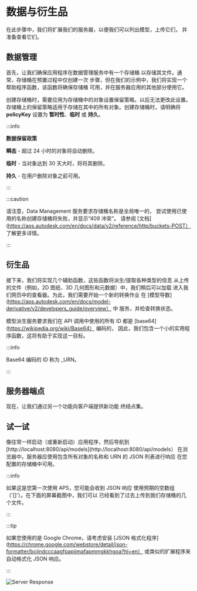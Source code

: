 


# 数据与衍生品

在此步骤中，我们将扩展我们的服务器，以便我们可以列出模型，上传它们，
并准备查看它们。

## 数据管理

首先，让我们确保应用程序在数据管理服务中有一个存储桶
以存储其文件。通常，存储桶在预置过程中仅创建一次
步骤，但在我们的示例中，我们将实现一个帮助程序函数，该函数将确保存储桶
可用，并在服务器应用的其他部分使用它。

创建存储桶时，需要应用为存储桶中的对象设置保留策略。以后无法更改此设置。存储桶上的保留策略适用于存储在其中的所有对象。创建存储桶时，请明确将 **policyKey** 设置为 **暂时性**、**临时** 或 **持久**。



:::info

**数据保留政策**

**瞬态** - 超过 24 小时的对象将自动删除。

**临时** - 当对象达到 30 天大时，将将其删除。

**持久** - 在用户删除对象之前可用。


:::



<EnvTabs NodeJsVsCode={NodeJsVsCodeData} DotNetVsCode={DotNetData} DotNetVs2022={DotNetData} />



:::caution

请注意，Data Management 服务要求存储桶名称是全局唯一的，
尝试使用已使用的名称创建存储桶将失败，并显示“409 冲突”。
请参阅 [文档](https://aps.autodesk.com/en/docs/data/v2/reference/http/buckets-POST）
了解更多详情。


:::



## 衍生品

接下来，我们将实现几个辅助函数，这些函数将派生/提取各种类型的信息
从上传的文件（例如，2D 图纸、3D 几何图形和元数据）中，我们稍后可以加载
进入我们网页中的查看器。为此，我们需要开始一个新的转换作业
在 [模型导数](https://aps.autodesk.com/en/docs/model-derivative/v2/developers_guide/overview） 中
服务，并检查转换状态。

模型派生服务要求我们在 API 调用中使用的所有 ID 都是 [base64](https://wikipedia.org/wiki/Base64） 编码的，
因此，我们包含一个小的实用程序函数，这将有助于实现这一目标。



:::info

Base64 编码的 ID 称为 _URN。


:::



<EnvTabs NodeJsVsCode={NodeJsVsCodeDerivatives} DotNetVsCode={DotNetDerivatives} DotNetVs2022={DotNetDerivatives} />

## 服务器端点

现在，让我们通过另一个功能向客户端提供新功能
终结点集。

<EnvTabs NodeJsVsCode={NodeJsVsCodeEndpoints} DotNetVsCode={DotNetEndpoints} DotNetVs2022={DotNetEndpoints} />

## 试一试

像往常一样启动（或重新启动）应用程序，然后导航到 [http://localhost:8080/api/models](http://localhost:8080/api/models）
在浏览器中。服务器应使用包含所有对象的名称和 URN 的 JSON 列表进行响应
在您配置的存储桶中可用。



:::info

如果这是您第一次使用 APS，您可能会收到 JSON 响应
使用预期的空数组 （'[]'）。在下面的屏幕截图中，我们可以
已经看到了过去上传到我们存储桶的几个文件。


:::





:::tip

如果您使用的是 Google Chrome，请考虑安装 [JSON 格式化程序](https://chrome.google.com/webstore/detail/json-formatter/bcjindcccaagfpapjjmafapmmgkkhgoa?hl=en）
或类似的扩展程序来自动格式化 JSON 响应。


:::



![Server Response](./_shared/data-response.webp)

